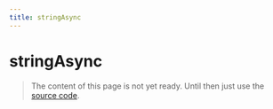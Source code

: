 ```yaml
---
title: stringAsync
---
```


# stringAsync

> The content of this page is not yet ready. Until then just use the [source code](https://github.com/fabian-hiller/valibot/blob/main/library/src/schemas/string/stringAsync.ts).
